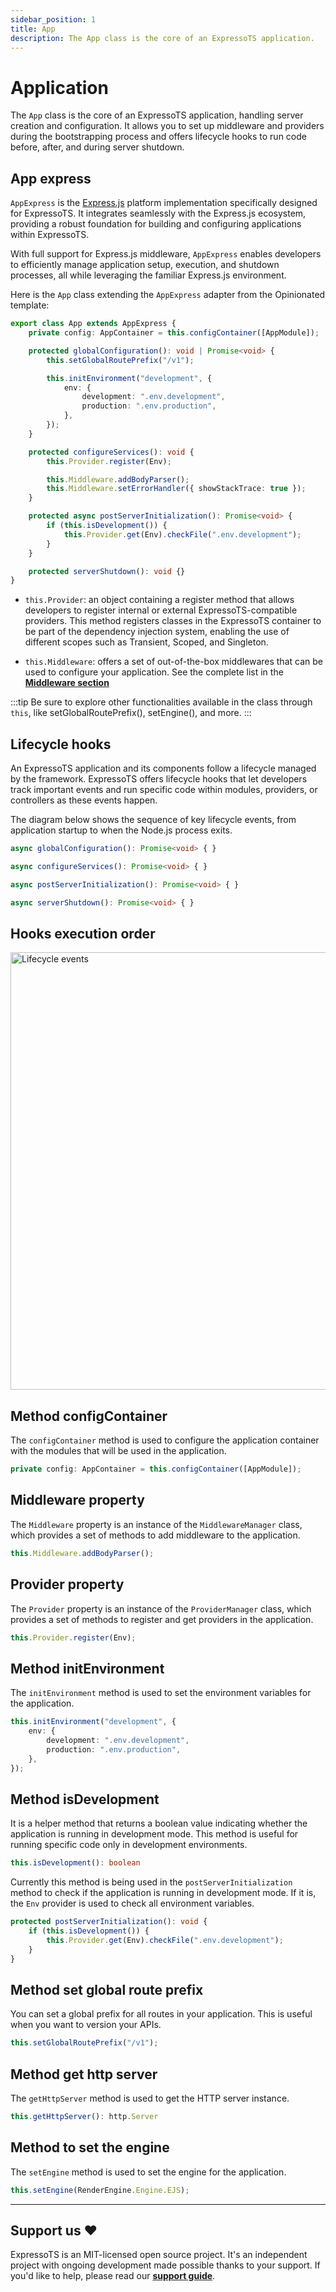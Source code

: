 ```yaml
---
sidebar_position: 1
title: App
description: The App class is the core of an ExpressoTS application.
---
```



# Application

The `App` class is the core of an ExpressoTS application, handling server creation and configuration.
It allows you to set up middleware and providers during the bootstrapping process and offers lifecycle hooks
to run code before, after, and during server shutdown.

## App express

`AppExpress` is the [Express.js](https://expressjs.com/) platform implementation specifically designed for ExpressoTS.
It integrates seamlessly with the Express.js ecosystem, providing a robust foundation for building
and configuring applications within ExpressoTS.

With full support for Express.js middleware, `AppExpress` enables developers to efficiently manage application setup, execution, and shutdown processes,
all while leveraging the familiar Express.js environment.

Here is the `App` class extending the `AppExpress` adapter from the Opinionated template:

```typescript title="app.ts"
export class App extends AppExpress {
    private config: AppContainer = this.configContainer([AppModule]);

    protected globalConfiguration(): void | Promise<void> {
        this.setGlobalRoutePrefix("/v1");

        this.initEnvironment("development", {
            env: {
                development: ".env.development",
                production: ".env.production",
            },
        });
    }

    protected configureServices(): void {
        this.Provider.register(Env);

        this.Middleware.addBodyParser();
        this.Middleware.setErrorHandler({ showStackTrace: true });
    }

    protected async postServerInitialization(): Promise<void> {
        if (this.isDevelopment()) {
            this.Provider.get(Env).checkFile(".env.development");
        }
    }

    protected serverShutdown(): void {}
}
```

-   `this.Provider`: an object containing a register method that allows developers to register internal
    or external ExpressoTS-compatible providers. This method registers classes in the ExpressoTS container
    to be part of the dependency injection system, enabling the use of different scopes such as Transient, Scoped, and Singleton.

-   `this.Middleware`: offers a set of out-of-the-box middlewares that can be used to configure your application.
    See the complete list in the **[Middleware section](../features/middleware.mdx)**

:::tip
Be sure to explore other functionalities available in the class through `this`, like setGlobalRoutePrefix(), setEngine(), and more.
:::

## Lifecycle hooks

An ExpressoTS application and its components follow a lifecycle managed by the framework.
ExpressoTS offers lifecycle hooks that let developers track important events and run specific
code within modules, providers, or controllers as these events happen.

The diagram below shows the sequence of key lifecycle events, from application startup to when the Node.js process exits.

```ts title="Use this method to configure global settings that apply to the entire server application"
async globalConfiguration(): Promise<void> { }
```

```ts title="Add any service to initialize before the server starts."
async configureServices(): Promise<void> { }
```

```ts title="Add any service to run after the server starts."
async postServerInitialization(): Promise<void> { }
```

```ts title="Add any service to run after the server shuts down."
async serverShutdown(): Promise<void> { }
```

## Hooks execution order

<div style={{ textAlign: "center" }}>
    <img src={imgAppLifecycle} width="700px" height="700px" alt="Lifecycle events" />
</div>

## Method configContainer

The `configContainer` method is used to configure the application container with the modules that will be used in the application.

```typescript title="Example of configuring the application container."
private config: AppContainer = this.configContainer([AppModule]);
```

## Middleware property

The `Middleware` property is an instance of the `MiddlewareManager` class, which provides a set of methods to add middleware to the application.

```typescript title="Example of adding a middleware to the application."
this.Middleware.addBodyParser();
```

## Provider property

The `Provider` property is an instance of the `ProviderManager` class, which provides a set of methods to register and get providers in the application.

```typescript title="Example of registering a provider in the application."
this.Provider.register(Env);
```

## Method initEnvironment

The `initEnvironment` method is used to set the environment variables for the application.

```typescript title="Example of setting environment variables for the application."
this.initEnvironment("development", {
    env: {
        development: ".env.development",
        production: ".env.production",
    },
});
```

## Method isDevelopment

It is a helper method that returns a boolean value indicating whether the application is running in development mode.
This method is useful for running specific code only in development environments.

```typescript title="Check if the application is running in development mode."
this.isDevelopment(): boolean
```

Currently this method is being used in the `postServerInitialization` method to check if the application is running in development mode.
If it is, the `Env` provider is used to check all environment variables.

```typescript title="Check all environment variables in development mode."
protected postServerInitialization(): void {
    if (this.isDevelopment()) {
        this.Provider.get(Env).checkFile(".env.development");
    }
}
```

## Method set global route prefix

You can set a global prefix for all routes in your application. This is useful when you want to version your APIs.

```typescript
this.setGlobalRoutePrefix("/v1");
```

## Method get http server

The `getHttpServer` method is used to get the HTTP server instance.

```typescript title="Example of getting the HTTP server instance."
this.getHttpServer(): http.Server
```

## Method to set the engine

The `setEngine` method is used to set the engine for the application.

```typescript title="Example of setting the engine for the application."
this.setEngine(RenderEngine.Engine.EJS);
```

---

## Support us ❤️

ExpressoTS is an MIT-licensed open source project. It's an independent project with ongoing development made possible thanks to your support.
If you'd like to help, please read our **[support guide](../support-us.mdx)**.
